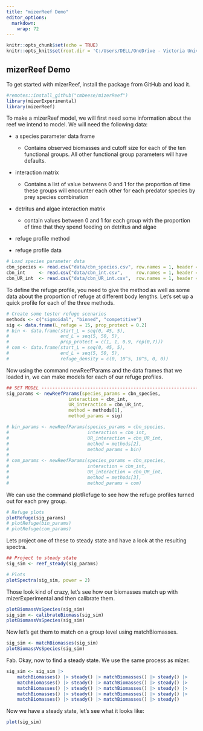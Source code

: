 ```yaml
---
title: "mizerReef Demo"
editor_options: 
  markdown: 
    wrap: 72
---
```


```r
knitr::opts_chunk$set(echo = TRUE)
knitr::opts_knit$set(root.dir = 'C:/Users/DELL/OneDrive - Victoria University of Wellington - STAFF/Thesis/3_mizerReef/mizerReef')
```

## mizerReef Demo

To get started with mizerReef, install the package from GitHub and load
it.

```r
#remotes::install_github("cmbeese/mizerReef")
library(mizerExperimental)
library(mizerReef)
```

To make a mizerReef model, we will first need some information about the
reef we intend to model. We will need the following data:

-   a species parameter data frame

    -   Contains observed biomasses and cutoff size for each of the ten
        functional groups. All other functional group parameters will
        have defaults.

-   interaction matrix

    -   Contains a list of value betweens 0 and 1 for the proportion of
        time these groups will encounter each other for each predator
        species by prey species combination

-   detritus and algae interaction matrix

    -   contain values between 0 and 1 for each group with the
        proportion of time that they spend feeding on detritus and algae

-   refuge profile method

-   refuge profile data

```r
# Load species parameter data
cbn_species <- read.csv("data/cbn_species.csv", row.names = 1, header = TRUE)
cbn_int     <- read.csv("data/cbn_int.csv",     row.names = 1, header = TRUE)
cbn_UR_int  <- read.csv("data/cbn_UR_int.csv",  row.names = 1, header = TRUE)
```

To define the refuge profile, you need to give the method as well as
some data about the proportion of refuge at different body lengths.
Let's set up a quick profile for each of the three methods.

```r
# Create some tester refuge scenarios
methods <- c("sigmoidal", "binned", "competitive")
sig <- data.frame(L_refuge = 15, prop_protect = 0.2)
# bin <- data.frame(start_L = seq(0, 45, 5),
#                   end_L = seq(5, 50, 5),
#                   prop_protect = c(1, 1, 0.9, rep(0,7)))
# com <- data.frame(start_L = seq(0, 45, 5),
#                   end_L = seq(5, 50, 5),
#                   refuge_density = c(0, 10^5, 10^5, 0, 0))
```

Now using the command newReefParams and the data frames that we loaded
in, we can make models for each of our refuge profiles.

```r
## SET MODEL -------------------------------------------------------------------
sig_params <- newReefParams(species_params = cbn_species,
                       interaction = cbn_int,
                       UR_interaction = cbn_UR_int,
                       method = methods[1],
                       method_params = sig)

# bin_params <- newReefParams(species_params = cbn_species,
#                             interaction = cbn_int,
#                             UR_interaction = cbn_UR_int,
#                             method = methods[2],
#                             method_params = bin)
# 
# com_params <- newReefParams(species_params = cbn_species,
#                             interaction = cbn_int,
#                             UR_interaction = cbn_UR_int,
#                             method = methods[3],
#                             method_params = com)
```

We can use the command plotRefuge to see how the refuge profiles turned
out for each prey group.

```r
# Refuge plots
plotRefuge(sig_params)
# plotRefuge(bin_params)
# plotRefuge(com_params)
```

Lets project one of these to steady state and have a look at the
resulting spectra.

```r
## Project to steady state
sig_sim <- reef_steady(sig_params)

# Plots
plotSpectra(sig_sim, power = 2)
```

Those look kind of crazy, let's see how our biomasses match up with
mizerExperimental and then calibrate them.

```r
plotBiomassVsSpecies(sig_sim)
sig_sim <- calibrateBiomass(sig_sim)
plotBiomassVsSpecies(sig_sim)
```

Now let's get them to match on a group level using matchBiomasses.

```r
sig_sim <- matchBiomasses(sig_sim)
plotBiomassVsSpecies(sig_sim)
```

Fab. Okay, now to find a steady state. We use the same process as mizer.

```r
sig_sim <- sig_sim |>
    matchBiomasses() |> steady() |> matchBiomasses() |> steady() |>
    matchBiomasses() |> steady() |> matchBiomasses() |> steady() |>
    matchBiomasses() |> steady() |> matchBiomasses() |> steady() |>
    matchBiomasses() |> steady() |> matchBiomasses() |> steady() |>
    matchBiomasses() |> steady() |> matchBiomasses() |> steady()
```

Now we have a steady state, let's see what it looks like:

```r
plot(sig_sim)
```
